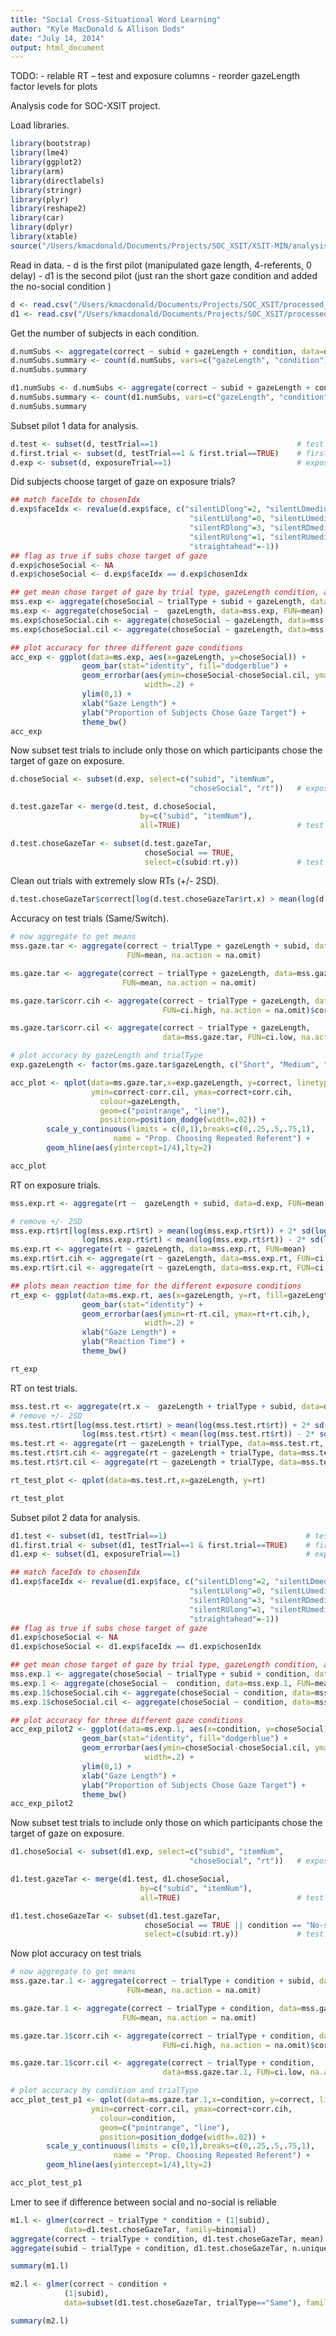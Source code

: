 ```yaml
---
title: "Social Cross-Situational Word Learning"
author: "Kyle MacDonald & Allison Dods"
date: "July 14, 2014"
output: html_document
---
```


TODO: 
- relable RT -- test and exposure columns
- reorder gazeLength factor levels for plots

Analysis code for SOC-XSIT project. 

Load libraries.

```r
library(bootstrap)
library(lme4)
library(ggplot2)
library(arm)
library(directlabels)
library(stringr)
library(plyr)
library(reshape2)
library(car)
library(dplyr)
library(xtable)
source("/Users/kmacdonald/Documents/Projects/SOC_XSIT/XSIT-MIN/analysis/Ranalysis/useful.R")
```

Read in data. 
- d is the first pilot (manipulated gaze length, 4-referents, 0 delay)
- d1 is the second pilot (just ran the short gaze condition and added the no-social condition )

```r
d <- read.csv("/Users/kmacdonald/Documents/Projects/SOC_XSIT/processed_data/soc_xsit_4_looks_pilot.csv")
d1 <- read.csv("/Users/kmacdonald/Documents/Projects/SOC_XSIT/processed_data/soc_xsit_4_looks_pilot_2.csv")
```

Get the number of subjects in each condition.

```r
d.numSubs <- aggregate(correct ~ subid + gazeLength + condition, data=d, FUN=mean)
d.numSubs.summary <- count(d.numSubs, vars=c("gazeLength", "condition"))
d.numSubs.summary

d1.numSubs <- d.numSubs <- aggregate(correct ~ subid + gazeLength + condition, data=d1, FUN=mean)
d.numSubs.summary <- count(d1.numSubs, vars=c("gazeLength", "condition"))
d.numSubs.summary
```

Subset pilot 1 data for analysis.

```r
d.test <- subset(d, testTrial==1)                               # test trials
d.first.trial <- subset(d, testTrial==1 & first.trial==TRUE)    # first test trial for each sub
d.exp <- subset(d, exposureTrial==1)                            # exposure trials
```

Did subjects choose target of gaze on exposure trials?

```r
## match faceIdx to chosenIdx
d.exp$faceIdx <- revalue(d.exp$face, c("silentLDlong"=2, "silentLDmedium"=2, "silentLDshort"=2, 
                                        "silentLUlong"=0, "silentLUmedium"=0, "silentLUshort"=0, 
                                        "silentRDlong"=3, "silentRDmedium"=3, "silentRDshort"=3,
                                        "silentRUlong"=1, "silentRUmedium"=1, "silentRUshort"=1, 
                                        "straightahead"=-1))
## flag as true if subs chose target of gaze
d.exp$choseSocial <- NA 
d.exp$choseSocial <- d.exp$faceIdx == d.exp$chosenIdx

## get mean chose target of gaze by trial type, gazeLength condition, and sub id
mss.exp <- aggregate(choseSocial ~ trialType + subid + gazeLength, data=d.exp, FUN=mean)
ms.exp <- aggregate(choseSocial ~  gazeLength, data=mss.exp, FUN=mean)
ms.exp$choseSocial.cih <- aggregate(choseSocial ~ gazeLength, data=mss.exp, FUN=ci.high)$choseSocial
ms.exp$choseSocial.cil <- aggregate(choseSocial ~ gazeLength, data=mss.exp, FUN=ci.low)$choseSocial

## plot accuracy for three different gaze conditions
acc_exp <- ggplot(data=ms.exp, aes(x=gazeLength, y=choseSocial)) +
                geom_bar(stat="identity", fill="dodgerblue") +
                geom_errorbar(aes(ymin=choseSocial-choseSocial.cil, ymax=choseSocial+choseSocial.cih),
                              width=.2) +
                ylim(0,1) +
                xlab("Gaze Length") +
                ylab("Proportion of Subjects Chose Gaze Target") +
                theme_bw() 
acc_exp
```

Now subset test trials to include only those on which participants chose the target of gaze on exposure.

```r
d.choseSocial <- subset(d.exp, select=c("subid", "itemNum",
                                        "choseSocial", "rt"))   # exposure trials chose gazeTar

d.test.gazeTar <- merge(d.test, d.choseSocial, 
                             by=c("subid", "itemNum"), 
                             all=TRUE)                          # test trials with exp trial info

d.test.choseGazeTar <- subset(d.test.gazeTar, 
                              choseSocial == TRUE, 
                              select=c(subid:rt.y))             # test trils: just chose gazeTar on exp

```

Clean out trials with extremely slow RTs (+/- 2SD).

```r
d.test.choseGazeTar$correct[log(d.test.choseGazeTar$rt.x) > mean(log(d.test.choseGazeTar$rt.x)) + 2* sd(log(d.test.choseGazeTar$rt.x)) | log(d.test.choseGazeTar$rt.x) < mean(log(d.test.choseGazeTar$rt.x)) - 2* sd(log(d.test.choseGazeTar$rt.x))] <- NA
```

Accuracy on test trials (Same/Switch).

```r
# now aggregate to get means 
mss.gaze.tar <- aggregate(correct ~ trialType + gazeLength + subid, data=d.test.choseGazeTar, 
                          FUN=mean, na.action = na.omit)

ms.gaze.tar <- aggregate(correct ~ trialType + gazeLength, data=mss.gaze.tar, 
                         FUN=mean, na.action = na.omit)

ms.gaze.tar$corr.cih <- aggregate(correct ~ trialType + gazeLength, data=mss.gaze.tar, 
                                  FUN=ci.high, na.action = na.omit)$correct

ms.gaze.tar$corr.cil <- aggregate(correct ~ trialType + gazeLength, 
                                  data=mss.gaze.tar, FUN=ci.low, na.action = na.omit)$correct

# plot accuracy by gazeLength and trialType
exp.gazeLength <- factor(ms.gaze.tar$gazeLength, c("Short", "Medium", "Long"))

acc_plot <- qplot(data=ms.gaze.tar,x=exp.gazeLength, y=correct, linetype=trialType, 
                  ymin=correct-corr.cil, ymax=correct+corr.cih,
                    colour=gazeLength, 
                    geom=c("pointrange", "line"),
                    position=position_dodge(width=.02)) +
        scale_y_continuous(limits = c(0,1),breaks=c(0,.25,.5,.75,1),
                       name = "Prop. Choosing Repeated Referent") +
        geom_hline(aes(yintercept=1/4),lty=2)

acc_plot

```

RT on exposure trials.

```r
mss.exp.rt <- aggregate(rt ~  gazeLength + subid, data=d.exp, FUN=mean)

# remove +/- 2SD
mss.exp.rt$rt[log(mss.exp.rt$rt) > mean(log(mss.exp.rt$rt)) + 2* sd(log(mss.exp.rt$rt)) | 
                log(mss.exp.rt$rt) < mean(log(mss.exp.rt$rt)) - 2* sd(log(mss.exp.rt$rt))] <- NA
ms.exp.rt <- aggregate(rt ~ gazeLength, data=mss.exp.rt, FUN=mean)
ms.exp.rt$rt.cih <- aggregate(rt ~ gazeLength, data=mss.exp.rt, FUN=ci.high)$rt
ms.exp.rt$rt.cil <- aggregate(rt ~ gazeLength, data=mss.exp.rt, FUN=ci.low)$rt

## plots mean reaction time for the different exposure conditions 
rt_exp <- ggplot(data=ms.exp.rt, aes(x=gazeLength, y=rt, fill=gazeLength)) +
                geom_bar(stat="identity") +
                geom_errorbar(aes(ymin=rt-rt.cil, ymax=rt+rt.cih,),
                              width=.2) +
                xlab("Gaze Length") +
                ylab("Reaction Time") +
                theme_bw() 

rt_exp
```

RT on test trials.

```r
mss.test.rt <- aggregate(rt.x ~  gazeLength + trialType + subid, data=d.test.choseGazeTar, FUN=mean)
# remove +/- 2SD
mss.test.rt$rt[log(mss.test.rt$rt) > mean(log(mss.test.rt$rt)) + 2* sd(log(mss.test.rt$rt)) | 
                log(mss.test.rt$rt) < mean(log(mss.test.rt$rt)) - 2* sd(log(mss.test.rt$rt))] <- NA
ms.test.rt <- aggregate(rt ~ gazeLength + trialType, data=mss.test.rt, FUN=mean)
ms.test.rt$rt.cih <- aggregate(rt ~ gazeLength + trialType, data=mss.test.rt, FUN=ci.high)$rt
ms.test.rt$rt.cil <- aggregate(rt ~ gazeLength + trialType, data=mss.test.rt, FUN=ci.low)$rt

rt_test_plot <- qplot(data=ms.test.rt,x=gazeLength, y=rt)

rt_test_plot
```

Subset pilot 2 data for analysis.

```r
d1.test <- subset(d1, testTrial==1)                               # test trials
d1.first.trial <- subset(d1, testTrial==1 & first.trial==TRUE)    # first test trial for each sub
d1.exp <- subset(d1, exposureTrial==1)                            # exposure trials
```

```r
## match faceIdx to chosenIdx
d1.exp$faceIdx <- revalue(d1.exp$face, c("silentLDlong"=2, "silentLDmedium"=2, "silentLDshort"=2, 
                                        "silentLUlong"=0, "silentLUmedium"=0, "silentLUshort"=0, 
                                        "silentRDlong"=3, "silentRDmedium"=3, "silentRDshort"=3,
                                        "silentRUlong"=1, "silentRUmedium"=1, "silentRUshort"=1, 
                                        "straightahead"=-1))
## flag as true if subs chose target of gaze
d1.exp$choseSocial <- NA 
d1.exp$choseSocial <- d1.exp$faceIdx == d1.exp$chosenIdx

## get mean chose target of gaze by trial type, gazeLength condition, and sub id
mss.exp.1 <- aggregate(choseSocial ~ trialType + subid + condition, data=d1.exp, FUN=mean)
ms.exp.1 <- aggregate(choseSocial ~  condition, data=mss.exp.1, FUN=mean)
ms.exp.1$choseSocial.cih <- aggregate(choseSocial ~ condition, data=mss.exp.1, FUN=ci.high)$choseSocial
ms.exp.1$choseSocial.cil <- aggregate(choseSocial ~ condition, data=mss.exp.1, FUN=ci.low)$choseSocial

## plot accuracy for three different gaze conditions
acc_exp_pilot2 <- ggplot(data=ms.exp.1, aes(x=condition, y=choseSocial)) +
                geom_bar(stat="identity", fill="dodgerblue") +
                geom_errorbar(aes(ymin=choseSocial-choseSocial.cil, ymax=choseSocial+choseSocial.cih),
                              width=.2) +
                ylim(0,1) +
                xlab("Gaze Length") +
                ylab("Proportion of Subjects Chose Gaze Target") +
                theme_bw() 
acc_exp_pilot2
```

Now subset test trials to include only those on which participants chose the target of gaze on exposure.

```r
d1.choseSocial <- subset(d1.exp, select=c("subid", "itemNum",
                                        "choseSocial", "rt"))   # exposure trials chose gazeTar

d1.test.gazeTar <- merge(d1.test, d1.choseSocial, 
                             by=c("subid", "itemNum"), 
                             all=TRUE)                          # test trials with exp trial info

d1.test.choseGazeTar <- subset(d1.test.gazeTar, 
                              choseSocial == TRUE || condition == "No-social", 
                              select=c(subid:rt.y))             # test trials: just chose gazeTar on exp
```

Now plot accuracy on test trials

```r
# now aggregate to get means 
mss.gaze.tar.1 <- aggregate(correct ~ trialType + condition + subid, data=d1.test.choseGazeTar, 
                          FUN=mean, na.action = na.omit)

ms.gaze.tar.1 <- aggregate(correct ~ trialType + condition, data=mss.gaze.tar.1, 
                         FUN=mean, na.action = na.omit)

ms.gaze.tar.1$corr.cih <- aggregate(correct ~ trialType + condition, data=mss.gaze.tar.1, 
                                  FUN=ci.high, na.action = na.omit)$correct

ms.gaze.tar.1$corr.cil <- aggregate(correct ~ trialType + condition, 
                                  data=mss.gaze.tar.1, FUN=ci.low, na.action = na.omit)$correct

# plot accuracy by condition and trialType
acc_plot_test_p1 <- qplot(data=ms.gaze.tar.1,x=condition, y=correct, linetype=trialType, 
                  ymin=correct-corr.cil, ymax=correct+corr.cih,
                    colour=condition, 
                    geom=c("pointrange", "line"),
                    position=position_dodge(width=.02)) +
        scale_y_continuous(limits = c(0,1),breaks=c(0,.25,.5,.75,1),
                       name = "Prop. Choosing Repeated Referent") +
        geom_hline(aes(yintercept=1/4),lty=2)

acc_plot_test_p1
```

Lmer to see if difference between social and no-social is reliable 

```r
m1.l <- glmer(correct ~ trialType * condition + (1|subid), 
            data=d1.test.choseGazeTar, family=binomial)
aggregate(correct ~ trialType + condition, d1.test.choseGazeTar, mean)
aggregate(subid ~ trialType + condition, d1.test.choseGazeTar, n.unique)

summary(m1.l)
```


```r

m2.l <- glmer(correct ~ condition + 
            (1|subid), 
            data=subset(d1.test.choseGazeTar, trialType=="Same"), family=binomial, nAGQ=0)

summary(m2.l)

```